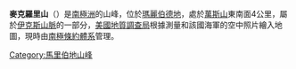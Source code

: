 {{coord|75|29|S|139|26|W|source:GNIS|display=title}}

'''麥克羅里山'''（{{lang-en|Mount McCrory}}）是[[南極洲|南極洲]]的山峰，位於[[瑪麗伯德地|瑪麗伯德地]]，處於[[萬斯山|萬斯山]]東南面4公里，屬於[[伊克斯山脈|伊克斯山脈]]的一部分，[[美國地質調查局|美國地質調查局]]根據測量和該國海軍的空中照片繪入地圖，現時由[[南極條約體系|南極條約體系]]管理。

{{DEFAULTSORT:Mount McCrory}}
[[Category:馬里伯地山峰|Category:馬里伯地山峰]]


{{MarieByrdLand-geo-stub}}